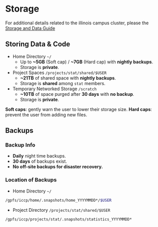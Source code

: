# Storage {#sec-cluster-storage}

For additional details related to the illinois campus cluster, please the [Storage and Data Guide](https://campuscluster.illinois.edu/resources/docs/storage-and-data-guide/)

## Storing Data & Code

-   Home Directory `~/`
    -   Up to **\~5GB** (Soft cap) / **\~7GB** (Hard cap) with **nightly backups**.
    -   Storage is **private**.
-   Project Spaces `/projects/stat/shared/$USER`
    -   **\~21TB** of shared space with **nightly backups**.
    -   Storage is **shared** among `stat` members.
-   Temporary Networked Storage `/scratch`
    -   **\~10TB** of space purged after **30 days** with **no backup**.
    -   Storage is **private**.

**Soft caps**: gently warn the user to lower their storage size. **Hard caps**: prevent the user from adding new files.

## Backups

### Backup Info

-   **Daily** night time backups.
-   **30 days** of backups exist.
-   **No off-site backups for disaster recovery.**

### Location of Backups

-   Home Directory `~/`

``` bash
/gpfs/iccp/home/.snapshots/home_YYYYMMDD*/$USER
```

-   Project Directory `/projects/stat/shared/$USER`

``` bash
/gpfs/iccp/projects/stat/.snapshots/statistics_YYYYMMDD*
```
